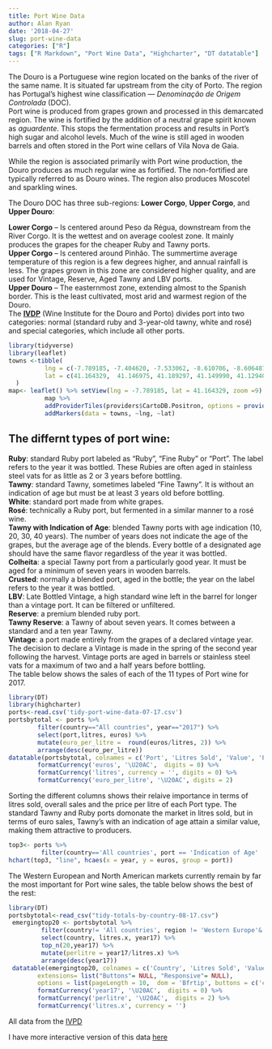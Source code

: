 ```yaml
---
title: Port Wine Data
author: Alan Ryan
date: '2018-04-27'
slug: port-wine-data
categories: ["R"]
tags: ["R Markdown", "Port Wine Data", "Highcharter", "DT datatable"]
---
```

The Douro is a Portuguese wine region located on the banks of the river of the same name. It is situated far upstream from the city of Porto. The region has Portugal's highest wine classification --- *Denominação de Origem Controlada* (DOC).  
Port wine is produced from grapes grown and processed in this demarcated region. The wine is fortified by the addition of a neutral grape spirit known as *aguardente*. This stops the fermentation process and results in Port's high sugar and alcohol levels.  Much of the wine is still aged in wooden barrels and often stored in the Port wine cellars of Vila Nova de Gaia.  

While the region is associated primarily with Port wine production, the Douro produces as much regular wine as fortified. The non-fortified are typically referred to as Douro wines. The region also produces Moscotel and sparkling wines.  

The Douro DOC has three sub-regions: **Lower Corgo**, **Upper Corgo**, and **Upper Douro**:  

**Lower Corgo** -- Is centered around Peso da Régua, downstream from the River Corgo. It is the wettest and on average coolest zone. It mainly produces the grapes for the cheaper Ruby and Tawny ports.  
**Upper Corgo** -- Is centered around Pinhão. The summertime average temperature of this region is a few degrees higher, and annual rainfall is less. The grapes grown in this zone are considered higher quality, and are used for Vintage, Reserve, Aged Tawny and LBV ports.  
**Upper Douro** -- The easternmost zone, extending almost to the Spanish border. This is the least cultivated, most arid and warmest region of the Douro.  
The [**IVDP**](www.ivdp.pt) (Wine Institute for the Douro and Porto) divides port into two categories: normal (standard ruby and 3-year-old tawny, white and rosé) and special categories, which include all other ports. 

```r
library(tidyverse)
library(leaflet)
towns <-tibble(
          lng = c(-7.789185, -7.404620, -7.533062, -8.610706, -8.606487),
          lat = c(41.164329,  41.146975, 41.189297, 41.149990, 41.129403)
  )
map<- leaflet() %>% setView(lng = -7.789185, lat = 41.164329, zoom =9) 
          map %>% 
          addProviderTiles(providers$CartoDB.Positron, options = providerTileOptions(noWrap = TRUE)) %>% 
          addMarkers(data = towns, ~lng, ~lat)
```

## The differnt types of port wine: 
  **Ruby**: standard Ruby port labeled as “Ruby”, “Fine Ruby” or “Port”. The label refers to the year it was bottled. These Rubies are often aged in stainless steel vats for as little as 2 or 3 years before bottling.  
**Tawny**: standard Tawny, sometimes labeled “Fine Tawny”. It is without an indication of age but must be at least 3 years old before bottling.  
**White**: standard port made from white grapes.  
**Rosé**: technically a Ruby port, but fermented in a similar manner to a rosé wine.  
**Tawny with Indication of Age**: blended Tawny ports with age indication (10, 20, 30, 40 years). The number of years does not indicate the age of the grapes, but the average age of the blends. Every bottle of a designated age should have the same flavor regardless of the year it was bottled.  
**Colheita**: a special Tawny port from a particularly good year. It must be aged for a minimum of seven years in wooden barrels.    
**Crusted**: normally a blended port, aged in the bottle; the year on the label refers to the year it was bottled.  
**LBV**: Late Bottled Vintage, a high standard wine left in the barrel for longer than a vintage port. It can be filtered or unfiltered.  
**Reserve**: a premium blended ruby port.  
**Tawny Reserve**: a Tawny of about seven years. It comes between a standard and a ten year Tawny.  
**Vintage**: a port made entirely from the grapes of a declared vintage year. The decision to declare a Vintage is made in the spring of the second year following the harvest. Vintage ports are aged in barrels or stainless steel vats for a maximum of two and a half years before bottling.   
The table below shows the sales of each of the 11 types of Port wine for 2017.  

```r
library(DT)
library(highcharter)
ports<-read.csv('tidy-port-wine-data-07-17.csv')
portsbytotal <- ports %>% 
        filter(country=="All countries", year=="2017") %>% 
        select(port,litres, euros) %>% 
        mutate(euro_per_litre =  round(euros/litres, 2)) %>% 
        arrange(desc(euro_per_litre))
datatable(portsbytotal, colnames = c('Port', 'Litres Sold', 'Value', 'Price per Litre'), extensions= list("Buttons"=NULL, "Responsive"=NULL), options = list(pageLength = 11,  dom = 'Bfrtip', buttons = c('copy', 'print'))) %>% 
        formatCurrency('euros', '\U20AC',  digits = 0) %>% 
        formatCurrency('litres', currency = '', digits = 0) %>% 
        formatCurrency('euro_per_litre', '\U20AC', digits = 2)

```
Sorting the different columns shows their relaive importance in terms of litres sold, overall sales and the price per litre of each Port type.   The standard Tawny and Ruby ports domonate the market in litres sold, but in terms of euro sales, Tawny's with an indication of age attain a similar value, making them attractive to producers.  


```r
top3<- ports %>% 
         filter(country=='All countries', port == 'Indication of Age' | port=='Tawny' | port=='Ruby')
hchart(top3, "line", hcaes(x = year, y = euros, group = port))
```       
  The Western European and North American markets currently remain by far the most important for Port wine sales, the table below shows the best of the rest:  
         
```r
library(DT)
portsbytotal<-read_csv("tidy-totals-by-country-08-17.csv")
 emergingtop20 <- portsbytotal %>%
         filter(country!= 'All countries', region != 'Western Europe'& region!='Southern Europe'& region!='Northern Europe' & region!= 'Northern America') %>% 
         select(country, litres.x, year17) %>% 
         top_n(20,year17) %>% 
         mutate(perlitre = year17/litres.x) %>% 
         arrange(desc(year17))
 datatable(emergingtop20, colnames = c('Country', 'Litres Sold', 'Value', 'Price per Litre'), 
        extensions= list("Buttons"= NULL, "Responsive"= NULL), 
        options = list(pageLength = 10,  dom = 'Bfrtip', buttons = c('copy', 'print'))) %>% 
        formatCurrency('year17', '\U20AC',  digits = 0) %>% 
        formatCurrency('perlitre', '\U20AC',  digits = 2) %>% 
        formatCurrency('litres.x', currency = '')
```
 
All data from the [IVPD](https://www.ivdp.pt/) 

I have more interactive version of this data [here](https://landreformed.shinyapps.io/dashboard/)
